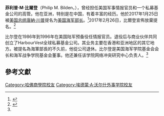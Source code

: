 '''菲利普·M·比爾登'''（Philip M. Bilden，{{bd|1964年||||catIdx=Bilden}}），曾经担任美国军事情报官员和一个私募基金公司的高管。他在亚洲，特别是在中国，有着丰富的经历。他於2017年1月25日被[[美国总统|美国总统]][[唐納·川普|唐納·川普]]提名为[[美国海军部长|美国海军部长]]。<ref name=voa20170127>{{Cite news |url=http://www.voachinese.com/a/trump-navy-secretary-20170125/3694558.html |title=川普提名有亚洲事务经验的比尔登任海军部长 |publisher=美國之音 |date=2017-01-27}}</ref>2017年2月26日，比爾登宣佈放棄提名。<ref>{{Cite news |url=http://www.chinanews.com/gj/2017/02-27/8160442.shtml |title=特朗普所提海军作战部长人员放弃提名 |publisher=中新網 |date=2017-02-27}}</ref>

比尔登在1986年到1996年在美国陆军预备役任情报官员。退役后与商业伙伴共同创立了HarbourVest全球私募基金公司。其业务主要在香港和亚洲地区的其它地方。被提名為海軍部長的不久前，他從公司退休。比尔登是美国海军学院基金会会长和海军战争学院基金会董事。他还兼任该学院网络冲突研究中心负责人。<ref name=voa20170127/>

==參考文獻==
{{Reflist}}
{{DEFAULTSORT:Bilden, Philip}}
{{VOA}}
[[Category:哈佛商學院校友|Category:哈佛商學院校友]]
[[Category:埃德蒙·A·沃尔什外事学院校友|Category:埃德蒙·A·沃尔什外事学院校友]]